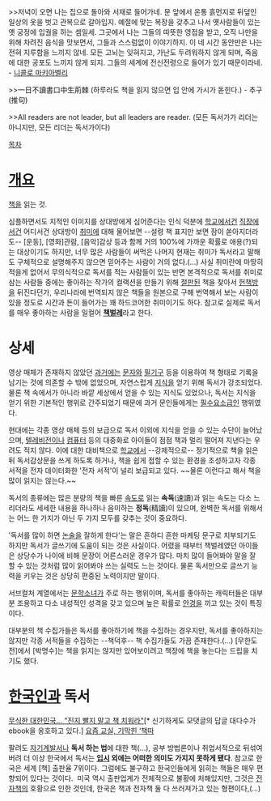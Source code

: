 {{{+1 讀書}}}

>>저녁이 오면 나는 집으로 돌아와 서재로 들어가네. 문 앞에서 온통 흙먼지로 뒤덮인 일상의 옷을 벗고 관복으로 갈아입지. 예절에 맞는 복장을 갖추고 나서 옛사람들이 있는 옛 궁정에 입궐을 하는 셈일세. 그곳에서 나는 그들의 따뜻한 영접을 받고, 오직 나만을 위해 차려진 음식을 맛보면서, 그들과 스스럼없이 이야기하지. 이 네 시간 동안만은 나는 전혀 지루함을 느끼지 않네. 모든 고뇌는 잊혀지고, 가난도 두려워하지 않게 되며, 죽음에 대한 공포도 느끼지 않게 되지. 그들의 세계에 전신전령으로 들어가 있기 때문이라네. - [[니콜로 마키아벨리]]

>>一日不讀書口中生荊棘 (하루라도 책을 읽지 않으면 입 안에 가시가 돋힌다.) - 추구(推句)

>>All readers are not leader, but all leaders are reader. (모든 독서가가 리더는 아니지만, 모든 리더는 독서가이다)

[[목차]]
= [[개요]] =
[[책]]을 읽는 것.

심플하면서도 지적인 이미지를 상대방에게 심어준다는 인식 덕분에 [[학교]]에서건 [[직장]]에서건 어디서건 상대방이 [[취미]]에 대해 물어보면 --설령 책 표지만 보면 잠이 쏟아지더라도-- [운동], [영화]관람, [음악]감상 등과 함께 거의 100%에 가까운 확률로 애용(?)되는 대상이기도 하지만, 너무 많은 사람들이 써먹은 나머지 현재는 취미가 독서라고 말해도 구체적으로 설명해주지 않으면 믿어주는 사람이 거의 없다.(...) 사실 취미란에 마땅히 적을게 없어서 무의식적으로 독서를 적는 사람들이 있는 반면 본격적으로 독서를 취미로 삼는 사람들 중에는 좋아하는 작가의 컬랙션을 만들기 위해 [[절판]]된 책을 찾아서 [[헌책방]]을 뒤진다던가, 우리나라에 번역되지 않은 책들을 원본으로 구해 번역해서 보는 사람이 있을 정도로 시간과 돈이 들어가는 꽤 하드코어한 취미이기도 하다. 참고로 실제로 독서를 매우 좋아하는 사람을 일컬어 '''[[책벌레]]'''라고 한다.

= 상세 =
영상 매체가 존재하지 않았던 [[과거]]에는 [[문자]]와 [[필기구]] 등을 이용하여 책 형태로 기록을 남기는 것에 의존할 수 밖에 없었으며, 자연스럽게 [[지식]]을 얻기 위해 독서가 강조되었다. 물론 책 속에서가 아니라 바깥 세상에서 얻을 수 있는 지식도 있었으나, 독서는 지식을 얻기 위한 기본적인 행위로 간주되었기 때문에 과거 문인들에게는 [[필수요소]]급인 행위였다.

현대에는 각종 영상 매체 등의 보급으로 독서 이외에 지식을 얻을 수 있는 수단이 늘어났으며, [[텔레비전]]이나 [[컴퓨터]] 등의 대중화로 아이들이 점점 책과 멀리 떨어져 지낸다는 우려도 적지 않다. 이에 대한 대비책으로 [[학교]]에서 --강제적으로-- 정기적으로 책을 읽은 뒤 독서감상문을 쓰게 하도록 하거나, 책을 쉽게 접할 수 있는 환경을 조성하고자 각종 서적을 전자 데이터화한 '전자 서적'이 널리 보급되고 있다. ~~물론 이런다고 해서 책을 많이 읽지는 않는다.~~

독서의 종류에는 많은 분량의 책을 빠른 [[속도]]로 읽는 '''속독'''(速讀)과 읽는 속도는 다소 느리더라도 세세한 내용을 하나하나 음미하는 '''정독'''(精讀)이 있으며, 완벽한 독서를 위해서는 어느 한 가지가 아닌 두 가지 모두를 갖추는 것이 중요하다.

'독서를 많이 하면 [[논술]]을 잘하게 한다'는 말은 흔하디 흔한 마케팅 문구로 치부되기도 하지만 독서가 글쓰기에 도움이 되는 것은 사실이다. 어렸을 때부터 책벌레였던 아이들은 상당수가 나이에 비해 문장이 어른스러운 경우가 많다. 마치 많이 들어봐야 말을 잘 할 수 있는 것처럼 많이 읽어봐야 쓰는 실력도 느는 것이다. 물론 독서만으로 글쓰기 능력을 키우는 것은 상당히 편중된 노력이지만 말이다.

서브컬처 계열에서는 [[문학소녀]]가 주로 하는 행위이며, 독서를 좋아하는 캐릭터들은 대부분 조용하고 다소 내성적인 성격을 갖고 있으며 높은 확률로 [[안경]]을 끼고 있는 것이 특징이다.

대부분의 책 수집가들은 독서를 좋아하기에 책을 수집하는 경우지만, 독서를 좋아하지는 않지만 각종 서적들을 수집하는 --책덕후-- 책 수집가들도 가끔 존재한다.(...) [무한도전]에서 [박명수]는 책을 읽지는 않지만 있어보이려고 책장에 책을 놓는다는 드립을 치기도 했다.

= [[한국인]]과 독서 =
[http://news.naver.com/main/read.nhn?mode=LPOD&mid=sec&sid1=&oid=008&aid=0003303415 무식한 대한민국… "진지 빨지 말고 책 치워라"][* 신기하게도 모댓글의 답글 대다수가 ebook을 옹호하고 있다.]
[http://news.naver.com/main/read.nhn?mode=LSD&mid=shm&sid1=102&oid=020&aid=0002763375 요즘 교실, 기막힌 ‘책따]

팔려도 [[자기계발서]]나 '''독서 하는 법'''에 대한 책(...), 공부 방법론이나 취업서적으로 뒤섞여버려 더 이상 한국에서 독서는 '''[[입시]] 외에는 어떠한 의미도 가지지 못하게 됐다'''. 참고로 한국은 세계 [책] 출판율 7위이다. 그럼에도 불구하고 한국인들에게 읽히는 책들은 매우 편향되어 있다는 것이다.
﻿
미국 역시 출판업계가 전체적으로 불황에 처해있지만, 그것은 [[전자책]]의 호황으로 인한 것인데, 한국은 책과 전자책 둘 다 쓰러져가고 있는 형편이다,(...)
